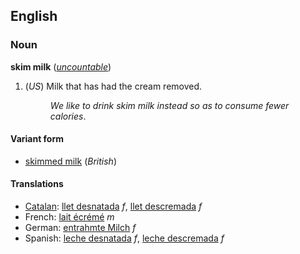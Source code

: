 <!-- If you edit this page, please also edit "skimmed milk" so that these pages remain synchronised-->


==English==
===Noun===
'''skim milk''' (''[[uncountable]]'')

#(''US'') Milk that has had the cream removed.
#:''We like to drink skim milk instead so as to consume fewer calories''.

====Variant form====
*[[skimmed milk]] (''British'')

====Translations====
*[[Catalan]]: [[llet desnatada]] ''f'', [[llet descremada]] ''f''
*French: [[lait écrémé]] ''m''
*German: [[entrahmte Milch]] ''f''
*Spanish: [[leche desnatada]] ''f'', [[leche descremada]] ''f''


<!-- If you edit this page, please also edit "skimmed milk" so that these pages remain synchronised-->